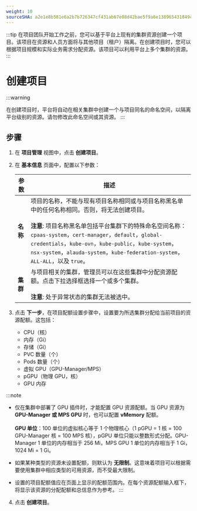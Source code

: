 ```yaml
---
weight: 10
sourceSHA: a2e1e8b581e6a2b7b726347cf431ab67e08d42bae5f9a6e138965431849c1e6d
---
```


:::tip
在项目团队开始工作之前，您可以基于平台上现有的集群资源创建一个项目。该项目在资源和人员方面将与其他项目（租户）隔离。在创建项目时，您可以根据项目规模和实际业务需求分配资源。该项目可以利用平台上多个集群的资源。
:::

# 创建项目

:::warning

在创建项目时，平台将自动在相关集群中创建一个与项目同名的命名空间，以隔离平台级别的资源。请勿修改此命名空间或其资源。
:::

## 步骤

1. 在 **项目管理** 视图中，点击 **创建项目**。

2. 在 **基本信息** 页面中，配置以下参数：

   | 参数        | 描述                                                                                                                                                                                                                                                                                                                                                                                                                                                               |
   | ----------- | ------------------------------------------------------------------------------------------------------------------------------------------------------------------------------------------------------------------------------------------------------------------------------------------------------------------------------------------------------------------------------------------------------------------------------------------------------------------ |
   | **名称**    | 项目的名称，不能与现有项目名称相同或与项目名称黑名单中的任何名称相同。否则，将无法创建项目。<br /><br />**注意**: 项目名称黑名单包括平台集群下的特殊命名空间名称：`cpaas-system`，`cert-manager`，`default`，`global-credentials`，`kube-ovn`，`kube-public`，`kube-system`，`nsx-system`，`alauda-system`，`kube-federation-system`，`ALL-ALL`，以及 `true`。 |
   | **集群**    | 与项目相关的集群，管理员可以在这些集群中分配资源配额。点击下拉选择框选择一个或多个集群。<br /><br />**注意**: 处于异常状态的集群无法被选中。                                                                                                                                                                                                                                                                                              |

3. 点击 **下一步**，在项目配额设置步骤中，设置要为所选集群分配给当前项目的资源配额。这包括：
   - CPU（核）
   - 内存（Gi）
   - 存储（Gi）
   - PVC 数量（个）
   - Pods 数量（个）
   - 虚拟 GPU（GPU-Manager/MPS）
   - pGPU（物理 GPU，核）
   - GPU 内存

:::note

- 仅在集群中部署了 GPU 插件时，才能配置 GPU 资源配额。当 GPU 资源为 **GPU-Manager 或 MPS GPU** 时，也可以配置 **vMemory** 配额。<br /><br />**GPU 单位**：100 单位的虚拟核心等于 1 个物理核心（1 pGPU = 1 核 = 100 GPU-Manager 核 = 100 MPS 核），pGPU 单位只能以整数形式分配。GPU-Manager 1 单位的内存相当于 256 Mi，MPS GPU 1 单位的内存相当于 1 Gi，1024 Mi = 1 Gi。

- 如果某种类型的资源未设置配额，则默认为 **无限制**。这意味着项目可以根据需要使用集群中相应类型的可用资源，而不受最大限制。

- 设置的项目配额值应在页面上显示的配额范围内。在每个资源配额输入框下，将显示该资源的分配配额和总信息作为参考。
:::

4. 点击 **创建项目**。
